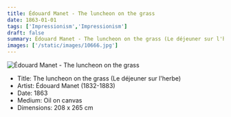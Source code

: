 ```yaml
---
title: Édouard Manet - The luncheon on the grass
date: 1863-01-01
tags: ['Impressionism','Impressionism']
draft: false
summary: Édouard Manet - The luncheon on the grass (Le déjeuner sur l'herbe)
images: ['/static/images/10666.jpg']
---
```


![Édouard Manet - The luncheon on the grass](/static/images/10666.jpg)

* Title: The luncheon on the grass (Le déjeuner sur l'herbe)
* Artist: Édouard Manet (1832-1883)
* Date: 1863
* Medium: Oil on canvas
* Dimensions: 208 x 265 cm



